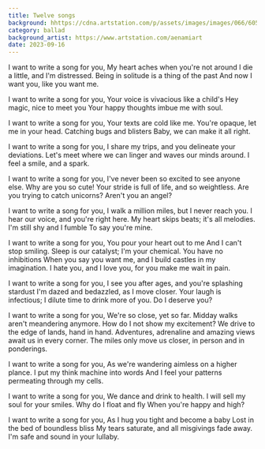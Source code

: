 ```yaml
---
title: Twelve songs
background: hhttps://cdna.artstation.com/p/assets/images/images/066/605/774/large/alena-aenami-portal-1k.jpg
category: ballad
background_artist: https://www.artstation.com/aenamiart
date: 2023-09-16
---
```


I want to write a song for you,
My heart aches when you're not around
I die a little, and I'm distressed.
Being in solitude is a thing of the past
And now I want you, like you want me.

I want to write a song for you,
Your voice is vivacious like a child's
Hey magic, nice to meet you
Your happy thoughts imbue me with soul.

I want to write a song for you,
Your texts are cold like me.
You're opaque, let me in your head.
Catching bugs and blisters
Baby, we can make it all right.

I want to write a song for you,
I share my trips, and you delineate your deviations.
Let's meet where we can linger and waves our minds around.
I feel a smile, and a spark.

I want to write a song for you,
I've never been so excited to see anyone else.
Why are you so cute!
Your stride is full of life, and so weightless.
Are you trying to catch unicorns?
Aren't you an angel?

I want to write a song for you,
I walk a million miles, but I never reach you.
I hear our voice, and you're right here.
My heart skips beats; it's all melodies.
I'm still shy and I fumble
To say you're mine.

I want to write a song for you,
You pour your heart out to me
And I can't stop smiling.
Sleep is our catalyst; I'm your chemical.
You have no inhibitions
When you say you want me, and I build castles in my imagination.
I hate you, and I love you, for you make me wait in pain.

I want to write a song for you,
I see you after ages, and you're splashing stardust
I'm dazed and bedazzled, as I move closer.
Your laugh is infectious; I dilute time to drink more of you.
Do I deserve you?

I want to write a song for you,
We're so close, yet so far.
Midday walks aren't meandering anymore.
How do I not show my excitement?
We drive to the edge of lands, hand in hand.
Adventures, adrenaline and amazing views await us in every corner.
The miles only move us closer, in person and in ponderings.

I want to write a song for you,
As we're wandering aimless on a higher plance.
I put my think machine into words
And I feel your patterns permeating through my cells.

I want to write a song for you,
We dance and drink to health.
I will sell my soul for your smiles.
Why do I float and fly
When you're happy and high?

I want to write a song for you,
As I hug you tight and become a baby
Lost in the bed of boundless bliss
My tears saturate, and all misgivings fade away.
I'm safe and sound in your lullaby.
